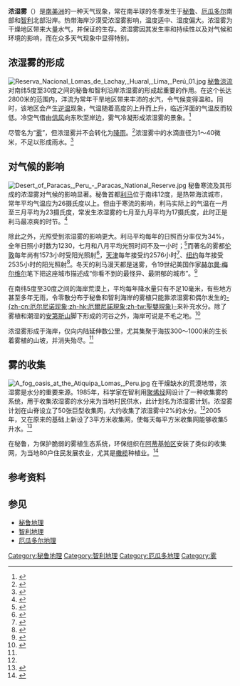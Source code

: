 {{NoteTA|G1=Units}}
'''浓湿雾'''（{{lang-es|Garúa|translation=[[毛毛雨|毛毛雨]]}}）是[[南美洲|南美洲]]的一种天气现象，常在南半球的冬季发生于[[秘鲁|秘鲁]]、[[厄瓜多尔|厄瓜多尔]]南部和[[智利|智利]]北部沿岸。热带海岸沙漠受浓湿雾影响，温度适中、湿度偏大。浓湿雾为干燥地区带来大量水气，并保证{{le|雾植|lomas}}的生存。浓湿雾因其发生率和持续性以及对气候和环境的影响，而在众多天气现象中显得特别。

== 浓湿雾的形成 ==
[[File:Reserva_Nacional_Lomas_de_Lachay,_Huaral,_Lima,_Perú_01.jpg|thumb]]
[[秘鲁涼流|秘鲁涼流]]对南纬5度至30度之间的秘鲁和智利沿岸浓湿雾的形成起重要的作用。在这个长达2800米的范围内，洋流为常年干旱地区带来丰沛的水汽，令气候变得温和。同时，该地区会产生[[逆温|逆温]]现象，气温随着高度的上升而上升，临近洋面的气温反而较低。冷空气借由[[信风|信风]]向东吹至岸边，雾气冷凝形成浓湿雾的景象。<ref name=":1">{{Cite journal|title=Re-evaluating the resource potential of lomas fog oasis environments for Preceramic hunter-gatherers under past-ENSO modeson the south coast of Peru|author=Beresford-Jones, David et al|url=https://www.sciencedirect.com/science/article/pii/S0277379115301463|journal=Quaternary Science Reviews|issue=|doi=|others=|year=2015|volume=129|page=198|pmid=|access-date=2020-07-29|archive-date=2021-09-09|archive-url=https://web.archive.org/web/20210909044424/https://www.sciencedirect.com/science/article/pii/S0277379115301463|dead-url=no}}</ref>

尽管名为“[[霧|雾]]”，但浓湿雾并不会转化为[[雨|降雨]]。<ref>{{Cite web|title=The Driest Place on Earth|url=https://www.nationalgeographic.com/magazine/|accessdate=2020-07-29|author=Vesilind, Priit J.|date=2003|format=|work=National Geographic Magazine|publisher=|language=en|archive-url=https://archive.today/20120629025350/http://ngm.nationalgeographic.com/ngm/0602/feature1/text4.html|archive-date=2012-06-29|dead-url=no}}</ref>浓湿雾中的水滴直径为1～40微米，不足以形成雨水。<ref name=":0">{{Cite web|title=How Chile's fogcatchers are bringing water to the driest desert on Earth|url=https://newatlas.com/how-the-fogcatchers-of-the-atacama-are-bringing-water-to-the-driest-desert-on-earth/39040/|accessdate=2020-07-29|author=Lavars, Nick|date=2015-08-25|format=|work=New Atlas|publisher=|language=en-US|archive-url=https://web.archive.org/web/20200527095310/https://newatlas.com/how-the-fogcatchers-of-the-atacama-are-bringing-water-to-the-driest-desert-on-earth/39040/|archive-date=2020-05-27|dead-url=no}}</ref>
{{clear}}

== 对气候的影响 ==
[[File:Desert_of_Paracas,_Peru_-_Paracas_National_Reserve.jpg|thumb]]
秘鲁寒流及其形成的浓湿雾对气候的影响显著。秘鲁首都[[利马|利马]]位于南纬12度，是热带海滨城市，常年平均气温应为26摄氏度以上。但由于寒流的影响，利马实际上的气温在一月至三月平均为23摄氏度，常发生浓湿雾的七月至九月平均为17摄氏度，此时正是利马最凉爽的时节。<ref>{{Cite web|title=Lima, Peru - Travel Weather Averages (Weatherbase)|url=http://www.weatherbase.com/|accessdate=2020-07-30|author=|date=|format=|work=Weatherbase|publisher=|language=|archive-url=https://web.archive.org/web/20070322212850/http://www.weatherbase.com/|archive-date=2007-03-22|dead-url=no}}</ref>

除此之外，光照受到浓湿雾的影响更大。利马平均每年的日照百分率仅为34%，全年日照小时数为1230，七月和八月平均光照时间不及一小时；<ref>{{Cite web|title=Sunshine and daylight hours in Lima, Peru|url=http://www.lima.climatemps.com/sunlight.php|accessdate=|author=|date=|format=|publisher=|language=|archive-url=https://web.archive.org/web/20171017004401/http://www.lima.climatemps.com/sunlight.php|archive-date=2017-10-17|dead-url=yes}}</ref>而著名的雾都[[伦敦|伦敦]]每年尚有1573小时受阳光照射<ref>{{Cite web|title=Climate London - Greater London|url=https://www.climatedata.eu/climate.php?loc=ukxx0085&lang=en|accessdate=2020-07-30|work=www.climatedata.eu|archive-url=https://web.archive.org/web/20170624030110/http://climatedata.eu/climate.php?loc=ukxx0085&lang=en|archive-date=2017-06-24|dead-url=no}}</ref>，[[天津市|天津]]每年接受约2576小时<ref>{{cite web |title=天津市2017年日照时数 |url=http://www.dsac.cn/DataProduct/Detail/30361603 |website=地理国情监测云平台 |accessdate=2020-07-30}}</ref>、[[纽约|纽约]]每年接受2535小时的阳光照射<ref>{{Cite web|title=Average Annual Sunshine in US Cities - Current Results|url=https://www.currentresults.com/Weather/US/average-annual-sunshine-by-city.php|accessdate=2020-07-30|author=|date=|format=|work=Current Results|publisher=|language=en|archive-url=https://web.archive.org/web/20200611225947/https://www.currentresults.com/Weather/US/average-annual-sunshine-by-city.php|archive-date=2020-06-11|dead-url=no}}</ref>。冬天的利马漫天都是迷雾，令19世纪美国作家[[赫尔曼·梅尔维尔|赫尔曼·梅尔维尔]]笔下把这座城市描述成“你看不到的最怪异、最阴郁的城市”。<ref>{{Cite news|title=The hidden loveliness of Lima|url=https://www.thetimes.co.uk/article/the-hidden-loveliness-of-lima-mgxkblm0vgw|accessdate=2020-07-30|issn=0140-0460|language=en|first=Michael|last=Jacobs|author=|date=2010-05-16|work=|publisher=|format=|archive-url=https://web.archive.org/web/20200608074936/https://www.thetimes.co.uk/article/the-hidden-loveliness-of-lima-mgxkblm0vgw|archive-date=2020-06-08|dead-url=no}}</ref>

在南纬5度至30度之间的海岸荒漠上，平均每年降水量只有不足10毫米，有些地方甚至多年无雨，令零散分布于秘鲁和智利海岸的雾植只能靠浓湿雾和偶尔发生的[[厄尔尼诺现象|-{zh-cn:厄尔尼诺现象;zh-hk:厄爾尼諾現象;zh-tw:聖嬰現象}-]]来补充水分。除了雾植和潮湿的[[安第斯山脉|安第斯山]]脚下形成的河谷之外，海岸可说是不毛之地。<ref>{{Cite web|title=Yungay - the driest place in the world|url=https://www.wondermondo.com/yungay/|accessdate=2020-07-30|date=2010-11-03|last=Pavils|first=Gatis|work=Wondermondo|language=en-US|archive-date=2017-12-03|archive-url=https://web.archive.org/web/20171203222344/http://www.wondermondo.com/Countries/SA/Chile/Antofagasta/Yungay.htm|dead-url=no}}</ref>

浓湿雾形成于海岸，仅向内陆延伸数公里，尤其集聚于海拔300～1000米的生长着雾植的山坡，并消失殆尽。<ref name=":1" />
{{clear}}

== 雾的收集 ==
[[File:A_fog_oasis_at_the_Atiquipa_Lomas,_Peru.jpg|thumb]]
在干燥缺水的荒漠地带，浓湿雾是水分的重要来源。1985年，科学家在智利用[[聚烯烃|聚烯烃]]网设计了一种收集雾的系统，用于收集浓湿雾的水分来为当地村民供水，此计划名为浓湿雾计划。浓湿雾计划在山脊设立了50张巨型收集网，大约收集了浓湿雾中2%的水分。<ref name=":0" />2005年，又在原来的基础上新设了3平方米收集网，使每天每平方米收集网能够收集5升水。<ref>{{Cite web|title=How Chile's fogcatchers are bringing water to the driest desert on Earth|url=https://newatlas.com/how-the-fogcatchers-of-the-atacama-are-bringing-water-to-the-driest-desert-on-earth/39040/|accessdate=2020-07-29|author=Lavars, Nick|date=2015-08-25|format=|work=New Atlas|publisher=|language=en-US|archive-url=https://web.archive.org/web/20200527095310/https://newatlas.com/how-the-fogcatchers-of-the-atacama-are-bringing-water-to-the-driest-desert-on-earth/39040/|archive-date=2020-05-27|dead-url=no}}</ref>

在秘鲁，为保护脆弱的雾植生态系统，环保组织在[[阿蒂基帕區|阿蒂基帕区]]安装了类似的收集网，为当地80户住民发展农业，尤其是[[油橄榄|橄榄]]种植业。<ref>{{Cite web|title=Peru:The Blessing of Water in Peru's Coastal Desert|url=https://www.nature.org/en-us/about-us/where-we-work/latin-america/peru/lomas-de-atiquipa/|accessdate=2020-07-29|author=Marcela Torres|date=|format=|work=The Nature Conservancy|publisher=|language=en-US|archive-date=2021-12-25|archive-url=https://web.archive.org/web/20211225174101/https://www.nature.org/en-us/about-us/where-we-work/latin-america/peru/lomas-de-atiquipa/|dead-url=no}}</ref>

== 参考资料 ==
{{Reflist}}

== 参见 ==

* [[秘鲁地理|秘鲁地理]]
* [[智利地理|智利地理]]
* [[厄瓜多地理|厄瓜多尔地理]]

[[Category:秘鲁地理|Category:秘鲁地理]]
[[Category:智利地理|Category:智利地理]]
[[Category:厄瓜多地理|Category:厄瓜多地理]]
[[Category:雾|Category:雾]]